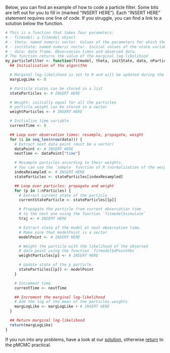 Below, you can find an example of how to code a particle filter. Some bits are left out for you to fill in (marked "INSERT HERE"). Each "INSERT HERE" statement requires one line of code. If you struggle, you can find a link to a solution below the function.

```r
# This is a function that takes four parameters:
# - fitmodel: a fitmodel object
# - theta: named numeric vector. Values of the parameters for which the marginal log-likelihood is desired.
# - initState: named numeric vector. Initial values of the state variables.
# - data: data frame. Observation times and observed data.
# The function returns the value of the marginal log-likelihood
my_particleFilter <- function(fitmodel, theta, initState, data, nParticles) {
  ## Initialisation of the algorithm

  # Marginal log-likelihood is set to 0 and will be updated during the filtering steps
  margLogLike <- 0

  # Particle states can be stored in a list
  stateParticles <- # INSERT HERE

  # Weight: initially equal for all the particles
  # particle weight can be stored in a vector
  weightParticles <- # INSERT HERE

  # Initialise time variable
  currentTime <- 0

  ## Loop over observation times: resample, propagate, weight
  for (i in seq_len(nrow(data))) {
    # Extract next data point (must be a vector)
    dataPoint <- # INSERT HERE
    nextTime <- dataPoint["time"]

    # Resample particles according to their weights.
    # You can use the `sample` function of R (normalization of the weights is done in the function)
    indexResampled <- # INSERT HERE
    stateParticles <- stateParticles[indexResampled]

    ## Loop over particles: propagate and weight
    for (p in 1:nParticles) {
      # Extract current state of the particle
      currentStateParticle <- stateParticles[[p]]

      # Propagate the particle from current observation time
      # to the next one using the function `fitmodel$simulate`
      traj <- # INSERT HERE

      # Extract state of the model at next observation time.
      # Make sure that modelPoint is a vector
      modelPoint <- # INSERT HERE

      # Weight the particle with the likelihood of the observed
      # data point using the function `fitmodel$dPointObs`
      weightParticles[p] <- # INSERT HERE

      # Update state of the p particle
      stateParticles[[p]] <- modelPoint
    }

    # Increment time
    currentTime <- nextTime

    ## Increment the marginal log-likelihood
    # Add the log of the mean of the particles weights
    margLogLike <- margLogLike + # INSERT HERE
  }

  ## Return marginal log-likelihood
  return(margLogLike)
}
```

If you run into any problems, have a look at our [solution](smc_example_solution.html), otherwise [return](pmcmc.html#run-a-particle-filter) to the pMCMC practical.

